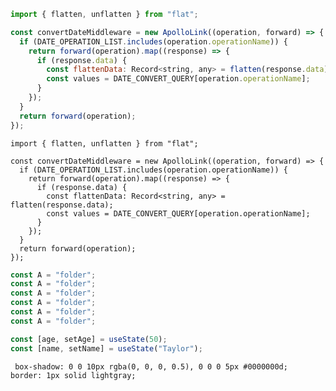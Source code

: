 ```js title="HTML"
import { flatten, unflatten } from "flat";

const convertDateMiddleware = new ApolloLink((operation, forward) => {
  if (DATE_OPERATION_LIST.includes(operation.operationName)) {
    return forward(operation).map((response) => {
      if (response.data) {
        const flattenData: Record<string, any> = flatten(response.data);
        const values = DATE_CONVERT_QUERY[operation.operationName];
      }
    });
  }
  return forward(operation);
});
```

```tsx title="HTML"
import { flatten, unflatten } from "flat";

const convertDateMiddleware = new ApolloLink((operation, forward) => {
  if (DATE_OPERATION_LIST.includes(operation.operationName)) {
    return forward(operation).map((response) => {
      if (response.data) {
        const flattenData: Record<string, any> = flatten(response.data);
        const values = DATE_CONVERT_QUERY[operation.operationName];
      }
    });
  }
  return forward(operation);
});
```

```js title="TSX" showLineNumbers {2}#minus {3}#plus
const A = "folder";
const A = "folder";
const A = "folder";
const A = "folder";
const A = "folder";
const A = "folder";
```

```js title="JSX" /age/#v /name/#v /setAge/#s /setName/#s /50/#i /"Taylor"/#i
const [age, setAge] = useState(50);
const [name, setName] = useState("Taylor");
```

     box-shadow: 0 0 10px rgba(0, 0, 0, 0.5), 0 0 0 5px #0000000d;
    border: 1px solid lightgray;
